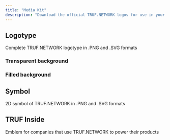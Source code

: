 ```yaml
---
title: "Media Kit"
description: "Download the official TRUF.NETWORK logos for use in your media and promotional materials"
---
```


## Logotype

Complete TRUF.NETWORK logotype in .PNG and .SVG formats

### Transparent background

<CardGroup cols={3}>
<Card
	title="Primary SVG"
	href="https://mintlify.s3.us-west-1.amazonaws.com/trufnetwork/images/logos/truf-logo-blue-nobg.svg"
	img="/images/logos/truf-logo-blue-nobg.svg"
/>

<Card title="White SVG" href="https://mintlify.s3.us-west-1.amazonaws.com/trufnetwork/images/logos/truf-logo-dark-nobg.svg" img="/images/logos/truf-logo-dark-nobg.svg" />

<Card
	title="Black SVG"
	href="https://mintlify.s3.us-west-1.amazonaws.com/trufnetwork/images/logos/truf-logo-light-nobg.svg"
	img="/images/logos/truf-logo-light-nobg.svg"
/>

<Card
	title="Primary PNG"
	href="https://mintlify.s3.us-west-1.amazonaws.com/trufnetwork/images/logos/truf-logo-blue-nobg.png"
	img="/images/logos/truf-logo-blue-nobg.png"
/>

<Card
	title="White PNG"
	href="https://mintlify.s3.us-west-1.amazonaws.com/trufnetwork/images/logos/truf-logo-dark-nobg.png"
	img="/images/logos/truf-logo-dark-nobg.png"
/>

<Card
	title="Black PNG"
	href="https://mintlify.s3.us-west-1.amazonaws.com/trufnetwork/images/logos/truf-logo-light-nobg.png"
	img="/images/logos/truf-logo-light-nobg.png"
/>

</CardGroup>

### Filled background

<CardGroup cols={3}>

<Card
	title="Primary SVG"
	href="https://mintlify.s3.us-west-1.amazonaws.com/trufnetwork/images/logos/truf-logo-blue-bg.svg"
	img="/images/logos/truf-logo-blue-bg.svg"
/>

<Card title="White SVG" href="https://mintlify.s3.us-west-1.amazonaws.com/trufnetwork/images/logos/truf-logo-light-bg.svg" img="/images/logos/truf-logo-light-bg.svg" />

<Card
	title="Black SVG"
	href="https://mintlify.s3.us-west-1.amazonaws.com/trufnetwork/images/logos/truf-logo-dark-bg.svg"
	img="/images/logos/truf-logo-dark-bg.svg"
/>

<Card
	title="Primary PNG"
	href="https://mintlify.s3.us-west-1.amazonaws.com/trufnetwork/images/logos/truf-logo-blue-bg.png"
	img="/images/logos/truf-logo-blue-bg.png"
/>

<Card
	title="White PNG"
	href="https://mintlify.s3.us-west-1.amazonaws.com/trufnetwork/images/logos/truf-logo-light-bg.png"
	img="/images/logos/truf-logo-light-bg.png"
/>

<Card
	title="Black PNG"
	href="https://mintlify.s3.us-west-1.amazonaws.com/trufnetwork/images/logos/truf-logo-dark-bg.png"
	img="/images/logos/truf-logo-dark-bg.png"
/>

</CardGroup>

## Symbol

2D symbol of TRUF.NETWORK in .PNG and .SVG formats

<CardGroup cols={3}>

<Card
	title="Primary SVG"
	href="https://mintlify.s3.us-west-1.amazonaws.com/trufnetwork/images/logos/truf-symbol-blue.svg"
	img="/images/logos/truf-symbol-blue.svg"
/>

<Card
	title="White SVG"
	href="https://mintlify.s3.us-west-1.amazonaws.com/trufnetwork/images/logos/truf-symbol-dark.svg"
	img="/images/logos/truf-symbol-dark.svg"
/>

<Card title="Black SVG" href="https://mintlify.s3.us-west-1.amazonaws.com/trufnetwork/images/logos/truf-symbol-light.svg" img="/images/logos/truf-symbol-light.svg" />

<Card
	title="Primary PNG"
	href="https://mintlify.s3.us-west-1.amazonaws.com/trufnetwork/images/logos/truf-symbol-blue.png"
	img="/images/logos/truf-symbol-blue.png"
/>

<Card
	title="White PNG"
	href="https://mintlify.s3.us-west-1.amazonaws.com/trufnetwork/images/logos/truf-symbol-dark.png"
	img="/images/logos/truf-symbol-dark.png"
/>

<Card
	title="Black PNG"
	href="https://mintlify.s3.us-west-1.amazonaws.com/trufnetwork/images/logos/truf-symbol-light.png"
	img="/images/logos/truf-symbol-light.png"
/>

</CardGroup>

## TRUF Inside

Emblem for companies that use TRUF.NETWORK to power their products

<CardGroup cols={2}>

<Card 
  title="Black SVG" 
  href="https://mintlify.s3.us-west-1.amazonaws.com/trufnetwork/images/logos/truf-inside-light.svg" 
  img="/images/logos/truf-inside-light.svg" 
/>

<Card
	title="White SVG"
	href="https://mintlify.s3.us-west-1.amazonaws.com/trufnetwork/images/logos/truf-inside-dark.svg"
	img="/images/logos/truf-inside-dark.svg"
/>

<Card
	title="Black PNG"
	href="https://mintlify.s3.us-west-1.amazonaws.com/trufnetwork/images/logos/truf-inside-light.png"
	img="/images/logos/truf-inside-light.png"
/>

<Card
	title="White PNG"
	href="https://mintlify.s3.us-west-1.amazonaws.com/trufnetwork/images/logos/truf-inside-dark.png"
	img="/images/logos/truf-inside-dark.png"
/>

</CardGroup>
